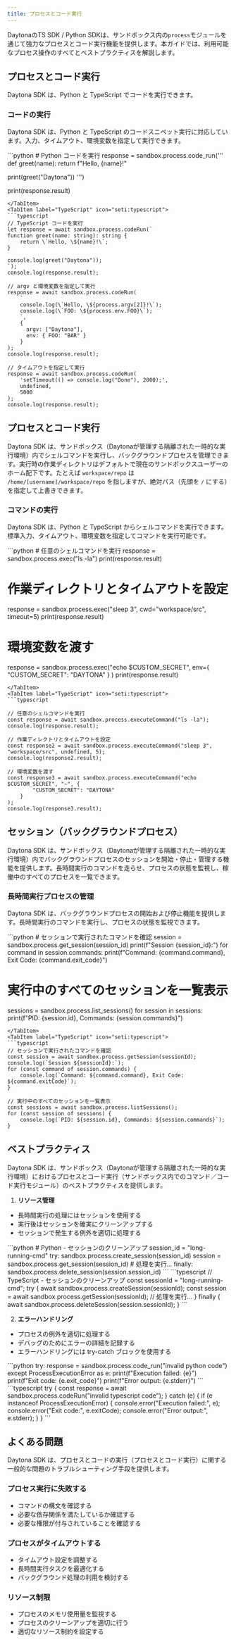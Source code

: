 ```yaml
---
title: プロセスとコード実行
---
```



DaytonaのTS SDK / Python SDKは、サンドボックス内の`process`モジュールを通じて強力なプロセスとコード実行機能を提供します。本ガイドでは、利用可能なプロセス操作のすべてとベストプラクティスを解説します。

## プロセスとコード実行

Daytona SDK は、Python と TypeScript でコードを実行できます。

### コードの実行

Daytona SDK は、Python と TypeScript のコードスニペット実行に対応しています。入力、タイムアウト、環境変数を指定して実行できます。

<Tabs>
<TabItem label="Python" icon="seti:python">
```python
# Python コードを実行
response = sandbox.process.code_run('''
def greet(name):
    return f"Hello, {name}!"

print(greet("Daytona"))
''')

print(response.result)

```
</TabItem>
<TabItem label="TypeScript" icon="seti:typescript">
```typescript
// TypeScript コードを実行
let response = await sandbox.process.codeRun(`
function greet(name: string): string {
    return \`Hello, \${name}!\`;
}

console.log(greet("Daytona"));
`);
console.log(response.result);

// argv と環境変数を指定して実行
response = await sandbox.process.codeRun(
    `
    console.log(\`Hello, \${process.argv[2]}!\`);
    console.log(\`FOO: \${process.env.FOO}\`);
    `,
    { 
      argv: ["Daytona"],
      env: { FOO: "BAR" }
    }
);
console.log(response.result);

// タイムアウトを指定して実行
response = await sandbox.process.codeRun(
    'setTimeout(() => console.log("Done"), 2000);',
    undefined,
    5000
);
console.log(response.result);
```

</TabItem>
</Tabs>

## プロセスとコード実行

Daytona SDK は、サンドボックス（Daytonaが管理する隔離された一時的な実行環境）内でシェルコマンドを実行し、バックグラウンドプロセスを管理できます。実行時の作業ディレクトリはデフォルトで現在のサンドボックスユーザーのホーム配下です。たとえば `workspace/repo` は `/home/[username]/workspace/repo` を指しますが、絶対パス（先頭を `/` にする）を指定して上書きできます。

### コマンドの実行

Daytona SDK は、Python と TypeScript からシェルコマンドを実行できます。標準入力、タイムアウト、環境変数を指定してコマンドを実行可能です。

<Tabs>
<TabItem label="Python" icon="seti:python">
```python
# 任意のシェルコマンドを実行
response = sandbox.process.exec("ls -la")
print(response.result)

# 作業ディレクトリとタイムアウトを設定
response = sandbox.process.exec("sleep 3", cwd="workspace/src", timeout=5)
print(response.result)

# 環境変数を渡す
response = sandbox.process.exec("echo $CUSTOM_SECRET", env={
        "CUSTOM_SECRET": "DAYTONA"
    }
)
print(response.result)

```
</TabItem>
<TabItem label="TypeScript" icon="seti:typescript">
```typescript

// 任意のシェルコマンドを実行
const response = await sandbox.process.executeCommand("ls -la");
console.log(response.result);

// 作業ディレクトリとタイムアウトを設定
const response2 = await sandbox.process.executeCommand("sleep 3", "workspace/src", undefined, 5);
console.log(response2.result);

// 環境変数を渡す
const response3 = await sandbox.process.executeCommand("echo $CUSTOM_SECRET", "~", {
        "CUSTOM_SECRET": "DAYTONA"
    }
);
console.log(response3.result);

```

</TabItem>
</Tabs>

## セッション（バックグラウンドプロセス）

Daytona SDK は、サンドボックス（Daytonaが管理する隔離された一時的な実行環境）内でバックグラウンドプロセスのセッションを開始・停止・管理する機能を提供します。長時間実行のコマンドを走らせ、プロセスの状態を監視し、稼働中のすべてのプロセスを一覧できます。

### 長時間実行プロセスの管理

Daytona SDK は、バックグラウンドプロセスの開始および停止機能を提供します。長時間実行のコマンドを実行し、プロセスの状態を監視できます。

<Tabs>
<TabItem label="Python" icon="seti:python">
```python
# セッションで実行されたコマンドを確認
session = sandbox.process.get_session(session_id)
print(f"Session {session_id}:")
for command in session.commands:
    print(f"Command: {command.command}, Exit Code: {command.exit_code}")

# 実行中のすべてのセッションを一覧表示
sessions = sandbox.process.list_sessions()
for session in sessions:
    print(f"PID: {session.id}, Commands: {session.commands}")
```
</TabItem>
<TabItem label="TypeScript" icon="seti:typescript">
```typescript
// セッションで実行されたコマンドを確認
const session = await sandbox.process.getSession(sessionId);
console.log(`Session ${sessionId}:`);
for (const command of session.commands) {
    console.log(`Command: ${command.command}, Exit Code: ${command.exitCode}`);
}

// 実行中のすべてのセッションを一覧表示
const sessions = await sandbox.process.listSessions();
for (const session of sessions) {
    console.log(`PID: ${session.id}, Commands: ${session.commands}`);
}
```
</TabItem>
</Tabs>

## ベストプラクティス

Daytona SDK は、サンドボックス（Daytonaが管理する隔離された一時的な実行環境）におけるプロセスとコード実行（サンドボックス内でのコマンド／コード実行モジュール）のベストプラクティスを提供します。

1. **リソース管理**

- 長時間実行の処理にはセッションを使用する
- 実行後はセッションを確実にクリーンアップする
- セッションで発生する例外を適切に処理する

<Tabs>
<TabItem label="Python" icon="seti:python">
   ```python
   # Python - セッションのクリーンアップ
   session_id = "long-running-cmd"
   try:
       sandbox.process.create_session(session_id)
       session = sandbox.process.get_session(session_id)
       # 処理を実行...
   finally:
       sandbox.process.delete_session(session.session_id)
   ```
</TabItem>
<TabItem label="TypeScript" icon="seti:typescript">
   ```typescript
   // TypeScript - セッションのクリーンアップ
   const sessionId = "long-running-cmd";
   try {
       await sandbox.process.createSession(sessionId);
       const session = await sandbox.process.getSession(sessionId);
       // 処理を実行...
   } finally {
       await sandbox.process.deleteSession(session.sessionId);
   }
   ```
</TabItem>
</Tabs>

2. **エラーハンドリング**

- プロセスの例外を適切に処理する
- デバッグのためにエラーの詳細を記録する
- エラーハンドリングには try-catch ブロックを使用する

<Tabs>
<TabItem label="Python" icon="seti:python">
```python
try:
    response = sandbox.process.code_run("invalid python code")
except ProcessExecutionError as e:
    print(f"Execution failed: {e}")
    print(f"Exit code: {e.exit_code}")
    print(f"Error output: {e.stderr}")
```
</TabItem>
<TabItem label="TypeScript" icon="seti:typescript">
```typescript
try {
    const response = await sandbox.process.codeRun("invalid typescript code");
} catch (e) {
    if (e instanceof ProcessExecutionError) {
        console.error("Execution failed:", e);
        console.error("Exit code:", e.exitCode);
        console.error("Error output:", e.stderr);
    }
}
```
</TabItem>
</Tabs>

## よくある問題

Daytona SDK は、プロセスとコードの実行（プロセスとコード実行）に関する一般的な問題のトラブルシューティング手段を提供します。

### プロセス実行に失敗する

- コマンドの構文を確認する
- 必要な依存関係を満たしているか確認する
- 必要な権限が付与されていることを確認する

### プロセスがタイムアウトする

- タイムアウト設定を調整する
- 長時間実行タスクを最適化する
- バックグラウンド処理の利用を検討する

### リソース制限

- プロセスのメモリ使用量を監視する
- プロセスのクリーンアップを適切に行う
- 適切なリソース制約を設定する
